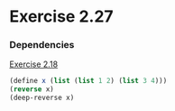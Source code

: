 
# Exercise 2.27

### Dependencies

[Exercise 2.18](./exercise-2.18)

```scheme
(define x (list (list 1 2) (list 3 4)))
(reverse x)
(deep-reverse x)
```

 <Giscus
  repo={config.repo}
  repoId={config.repoId}
  category={config.category}
  categoryId={config.categoryId}
  mapping={config.mapping}
  reactionsEnabled={config.reactionsEnabled}
  emitMetadata={config.emitMetadata}
  theme={config.theme}
/>
